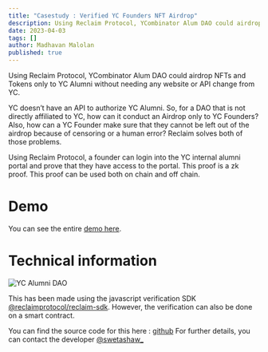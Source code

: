 ---
title: "Casestudy : Verified YC Founders NFT Airdrop"
description: Using Reclaim Protocol, YCombinator Alum DAO could airdrop NFTs and Tokens only to YC Alumni without needing any website or API change from YC.
date: 2023-04-03
tags: []
author: Madhavan Malolan
published: true
---

Using Reclaim Protocol, YCombinator Alum DAO could airdrop NFTs and Tokens only to YC Alumni without needing any website or API change from YC.

YC doesn’t have an API to authorize YC Alumni. So, for a DAO that is not directly affiliated to YC, how can it conduct an Airdrop only to YC Founders? Also, how can a YC Founder make sure that they cannot be left out of the airdrop because of censoring or a human error? Reclaim solves both of those problems.

Using Reclaim Protocol, a founder can login into the YC internal alumni portal and prove that they have access to the portal. This proof is a zk proof. This proof can be used both on chain and off chain.

# Demo

You can see the entire [demo here](https://www.loom.com/share/5f497f8b0a5342d3b6e43dc35d2b41fd).

# Technical information

![YC Alumni DAO](https://blog.reclaimprotocol.org/images/seq-yc.png)

This has been made using the javascript verification SDK [@reclaimprotocol/reclaim-sdk](https://www.npmjs.com/package/@reclaimprotocol/reclaim-sdk). However, the verification can also be done on a smart contract.

You can find the source code for this here : [github](https://github.com/) For further details, you can contact the developer [@swetashaw\_](https://twitter.com/swetashaw_)
